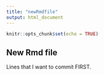 ```yaml
---
title: "newRmdfile"
output: html_document
---
```


```r
knitr::opts_chunk$set(echo = TRUE)
```

## New Rmd file

Lines that I want to
commit FIRST.


